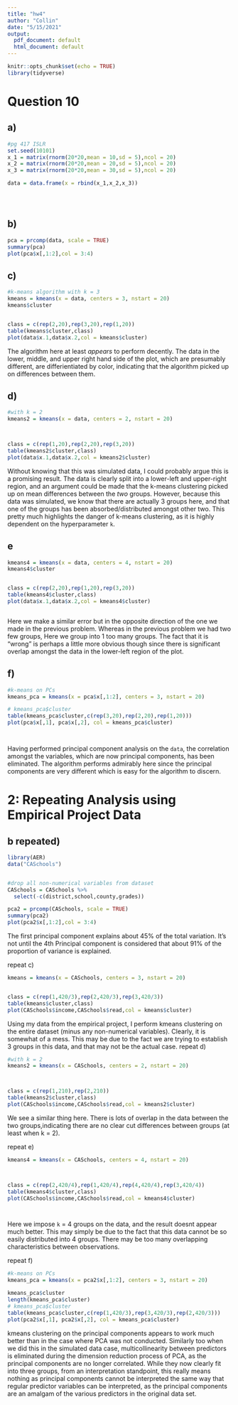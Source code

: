 ```yaml
---
title: "hw4"
author: "Collin"
date: "5/15/2021"
output:
  pdf_document: default
  html_document: default
---
```


```r
knitr::opts_chunk$set(echo = TRUE)
library(tidyverse)


```


# Question 10

## a)
```r
#pg 417 ISLR
set.seed(10101)
x_1 = matrix(rnorm(20*20,mean = 10,sd = 5),ncol = 20)
x_2 = matrix(rnorm(20*20,mean = 20,sd = 5),ncol = 20)
x_3 = matrix(rnorm(20*20,mean = 30,sd = 5),ncol = 20)

data = data.frame(x = rbind(x_1,x_2,x_3))





```

## b)
```r

pca = prcomp(data, scale = TRUE)
summary(pca)
plot(pca$x[,1:2],col = 3:4)


```


## c)
```r
#k-means algorithm with k = 3
kmeans = kmeans(x = data, centers = 3, nstart = 20)
kmeans$cluster


class = c(rep(2,20),rep(3,20),rep(1,20))
table(kmeans$cluster,class)
plot(data$x.1,data$x.2,col = kmeans$cluster)
```
The algorithm here at least *appears* to perform decently. The data in the lower, middle, and upper right hand side of the plot, which are presumably different, are differientiated by color, indicating that the algorithm picked up on differences between them.

## d)
```r
#with k = 2
kmeans2 = kmeans(x = data, centers = 2, nstart = 20)



class = c(rep(1,20),rep(2,20),rep(3,20))
table(kmeans2$cluster,class)
plot(data$x.1,data$x.2,col = kmeans2$cluster)

```
Without knowing that this was simulated data, I could probably argue this is a promising result. The data is clearly split into a lower-left and upper-right region, and an argument could be made that the k-means clustering picked up on mean differences between the *two* groups. However, because this data was simulated, we know that there are actually 3 groups here, and that one of the groups has been absorbed/distributed amongst other two. This pretty much highlights the danger of k-means clustering, as it is highly dependent on the hyperparameter `k`.

## e
```r
kmeans4 = kmeans(x = data, centers = 4, nstart = 20)
kmeans4$cluster


class = c(rep(2,20),rep(1,20),rep(3,20))
table(kmeans4$cluster,class)
plot(data$x.1,data$x.2,col = kmeans4$cluster)



```
Here we make a similar error but in the opposite direction of the one we made in the previous problem. Whereas in the previous problem we had two few groups, Here we group into 1 too many groups. The fact that it is "wrong" is perhaps a little more obvious though since there is significant overlap amongst the data in the lower-left region of the plot.

## f)
```r
#k-means on PCs
kmeans_pca = kmeans(x = pca$x[,1:2], centers = 3, nstart = 20)

# kmeans_pca$cluster
table(kmeans_pca$cluster,c(rep(3,20),rep(2,20),rep(1,20)))
plot(pca$x[,1], pca$x[,2], col = kmeans_pca$cluster)




```
Having performed principal component analysis on the `data`, the correlation amongst the variables, which are now principal components, has been eliminated. The algorithm performs admirably here since the principal components are very different which is easy for the algorithm to discern.

# 2: Repeating Analysis using Empirical Project Data

## b repeated)
```r
library(AER)
data("CASchools")


#drop all non-numerical variables from dataset
CASchools = CASchools %>% 
  select(-c(district,school,county,grades))

pca2 = prcomp(CASchools, scale = TRUE)
summary(pca2)
plot(pca2$x[,1:2],col = 3:4)


```
The first principal component explains about 45% of the total variation. It's not until the 4th Principal component is considered that about 91% of the proportion of variance is explained.


repeat c)
```r
kmeans = kmeans(x = CASchools, centers = 3, nstart = 20)


class = c(rep(1,420/3),rep(2,420/3),rep(3,420/3))
table(kmeans$cluster,class)
plot(CASchools$income,CASchools$read,col = kmeans$cluster)


```
Using my data from the empirical project, I perform kmeans clustering on the entire dataset (minus any non-numerical variables). Clearly, it is somewhat of a mess. This may be due to the fact we are trying to establish 3 groups in this data, and that may not be the actual case.
repeat d)
```r
#with k = 2
kmeans2 = kmeans(x = CASchools, centers = 2, nstart = 20)



class = c(rep(1,210),rep(2,210))
table(kmeans2$cluster,class)
plot(CASchools$income,CASchools$read,col = kmeans2$cluster)


```
We see a similar thing here. There is lots of overlap in the data between the two groups,indicating there are no clear cut differences between groups (at least when k = 2).

repeat e)
```r
kmeans4 = kmeans(x = CASchools, centers = 4, nstart = 20)



class = c(rep(2,420/4),rep(1,420/4),rep(4,420/4),rep(3,420/4))
table(kmeans4$cluster,class)
plot(CASchools$income,CASchools$read,col = kmeans4$cluster)




```
Here we impose `k` = 4 groups on the data, and the result doesnt appear much better. This may simply be due to the fact that this data cannot be so easily distributed into 4 groups. There may be too many overlapping characteristics between observations.

repeat f)
```r
#k-means on PCs
kmeans_pca = kmeans(x = pca2$x[,1:2], centers = 3, nstart = 20)

kmeans_pca$cluster
length(kmeans_pca$cluster)
# kmeans_pca$cluster
table(kmeans_pca$cluster,c(rep(1,420/3),rep(3,420/3),rep(2,420/3)))
plot(pca2$x[,1], pca2$x[,2], col = kmeans_pca$cluster)


```

kmeans clustering on the principal components appears to work much better than in the case where PCA was not conducted. Similarly too when we did this in the simulated data case, multicollinearity between predictors is eliminated during the dimension reduction process of PCA, as the principal components are no longer correlated. While they now clearly fit into three groups, from an interpretation standpoint, this really means nothing as principal components cannot be interpreted the same way that regular predictor variables can be interpreted, as the principal components are an amalgam of the various predictors in the original data set. 



